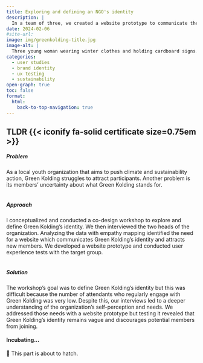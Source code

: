 ```yaml
---
title: Exploring and defining an NGO's identity
description: |
  In a team of three, we created a website prototype to communicate the organization's identity and attract new members.
date: 2024-02-06
#site-url:
image: img/greenkolding-title.jpg
image-alt: |
  Three young woman wearing winter clothes and holding cardboard signs. The sign of the woman on the far left reads in Danish: the ice is melting while we are waiting
categories:
  - user studies
  - brand identity
  - ux testing
  - sustainability
open-graph: true
toc: false
format:
  html:
    back-to-top-navigation: true
---
```


::: {.callout-caution collapse="false" .column-body-outset}
## TLDR {{< iconify fa-solid certificate size=0.75em >}} 

##### Problem
As a local youth organization that aims to push climate and sustainability action, Green Kolding struggles to [attract participants]{.highlight}. Another problem is its members' uncertainty about what Green Kolding stands for.<br><br>

##### Approach
I conceptualized and conducted a [co-design workshop]{.highlight} to explore and define Green Kolding's identity. We then [interviewed]{.highlight} the two heads of the organization. Analyzing the data with [empathy mapping]{.highlight} identified the need for a website which communicates Green Kolding's identity and attracts new members. We developed a website prototype and conducted [user experience tests]{.highlight} with the target group.<br><br>

##### Solution
The workshop's goal was to [define Green Kolding's identity]{.highlight} but this was difficult because the number of attendants who regularly engage with Green Kolding was very low.
Despite this, our interviews led to a deeper understanding of the organization's self-perception and needs. We addressed those needs with a [website prototype]{.highlight} but testing it revealed that Green Kolding's identity remains vague and discourages potential members from joining.
:::

::: {.tbc}
#### Incubating... {.unnumbered .unlisted}
🐣 This part is about to hatch.
:::